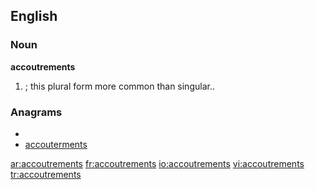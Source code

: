 ==English==

===Noun===
'''accoutrements''' 

# {{plural of|[[accoutrement]]|nodot=1}}; this plural form more common than singular..

===Anagrams===
* {{alphagram|acceemnorsttu}}
* [[accouterments#English|accouterments]]


[[ar:accoutrements]]
[[fr:accoutrements]]
[[io:accoutrements]]
[[vi:accoutrements]]
[[tr:accoutrements]]